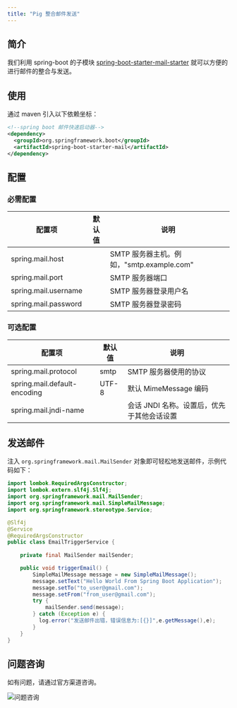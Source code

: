 ```yaml
---
title: "Pig 整合邮件发送"
---
```


## 简介

我们利用 spring-boot 的子模块 [spring-boot-starter-mail-starter](https://github.com/spring-projects/spring-boot/tree/main/spring-boot-project/spring-boot-starters/spring-boot-starter-mail) 就可以方便的进行邮件的整合与发送。

## 使用

通过 maven 引入以下依赖坐标：

```xml
<!--spring boot 邮件快速启动器-->
<dependency>
  <groupId>org.springframework.boot</groupId>
  <artifactId>spring-boot-starter-mail</artifactId>
</dependency>
```

## 配置

### 必需配置

| 配置项 | 默认值 | 说明 |
| --- | --- | --- |
| spring.mail.host | | SMTP 服务器主机。例如，"smtp.example.com" |
| spring.mail.port | | SMTP 服务器端口 |
| spring.mail.username | | SMTP 服务器登录用户名 |
| spring.mail.password | | SMTP 服务器登录密码 |

### 可选配置

| 配置项 | 默认值 | 说明 |
| --- | --- | --- |
| spring.mail.protocol | smtp | SMTP 服务器使用的协议 |
| spring.mail.default-encoding | UTF-8 | 默认 MimeMessage 编码 |
| spring.mail.jndi-name | | 会话 JNDI 名称。设置后，优先于其他会话设置 |

## 发送邮件

注入 `org.springframework.mail.MailSender` 对象即可轻松地发送邮件，示例代码如下：

```java
import lombok.RequiredArgsConstructor;
import lombok.extern.slf4j.Slf4j;
import org.springframework.mail.MailSender;
import org.springframework.mail.SimpleMailMessage;
import org.springframework.stereotype.Service;

@Slf4j
@Service
@RequiredArgsConstructor
public class EmailTriggerService {
    
    private final MailSender mailSender;

    public void triggerEmail() {
        SimpleMailMessage message = new SimpleMailMessage();
        message.setText("Hello World From Spring Boot Application");
        message.setTo("to_user@gmail.com");
        message.setFrom("from_user@gmail.com");
        try {
            mailSender.send(message);
        } catch (Exception e) {
          log.error("发送邮件出错，错误信息为:[{}]",e.getMessage(),e);
        }
    }
}
```

## 问题咨询

如有问题，请通过官方渠道咨询。

![问题咨询](/images/1662563973685-c22e9831-db66-42b5-973f-886d25d1e0e7.gif)


